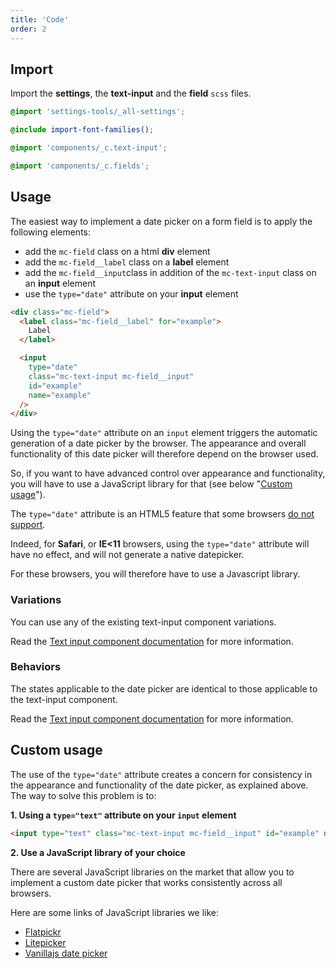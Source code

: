```yaml
---
title: 'Code'
order: 2
---
```


## Import

Import the **settings**, the **text-input** and the **field** `scss` files.

```scss
@import 'settings-tools/_all-settings';

@include import-font-families();

@import 'components/_c.text-input';

@import 'components/_c.fields';
```

## Usage

The easiest way to implement a date picker on a form field is to apply the following elements:

- add the `mc-field` class on a html **div** element
- add the `mc-field__label` class on a **label** element
- add the `mc-field__input`class in addition of the `mc-text-input` class on an **input** element
- use the `type="date"` attribute on your **input** element

```html
<div class="mc-field">
  <label class="mc-field__label" for="example">
    Label
  </label>

  <input
    type="date"
    class="mc-text-input mc-field__input"
    id="example"
    name="example"
  />
</div>
```

<Highlight theme="warning" title="date picker appearance">

  Using the `type="date"` attribute on an `input` element triggers the automatic generation of a date picker by the browser. The appearance and overall functionality of this date picker will therefore depend on the browser used.

  So, if you want to have advanced control over appearance and functionality, you will have to use a JavaScript library for that (see below "[Custom usage](/Components/Form/Datepicker/code/#custom-usage)").

</Highlight>

<Highlight theme="warning" title="Browser support">

  The `type="date"` attribute is an HTML5 feature that some browsers [do not support](https://caniuse.com/#feat=input-datetime).

  Indeed, for **Safari**, or **IE<11** browsers, using the `type="date"` attribute will have no effect, and will not generate a native datepicker.

  For these browsers, you will therefore have to use a Javascript library.

</Highlight>

<Preview path="default" />

### Variations

You can use any of the existing text-input component variations.

Read the [Text input component documentation](/Components/Form/TextInput/code/#available-sizes) for more information.

### Behaviors

The states applicable to the date picker are identical to those applicable to the text-input component.

Read the [Text input component documentation](/Components/Form/TextInput/code/#behaviors) for more information.

## Custom usage

The use of the `type="date"` attribute creates a concern for consistency in the appearance and functionality of the date picker, as explained above. The way to solve this problem is to:

**1. Using a `type="text"` attribute on your `input` element**

```html
<input type="text" class="mc-text-input mc-field__input" id="example" name="example" />
```

**2. Use a JavaScript library of your choice**

There are several JavaScript libraries on the market that allow you to implement a custom date picker that works consistently across all browsers.

<Highlight theme="tips">

  Here are some links of JavaScript libraries we like:
  - [Flatpickr](https://github.com/flatpickr/flatpickr)
  - [Litepicker](https://github.com/wakirin/Litepicker)
  - [Vanillajs date picker](https://github.com/mymth/vanillajs-datepicker)

</Highlight>
